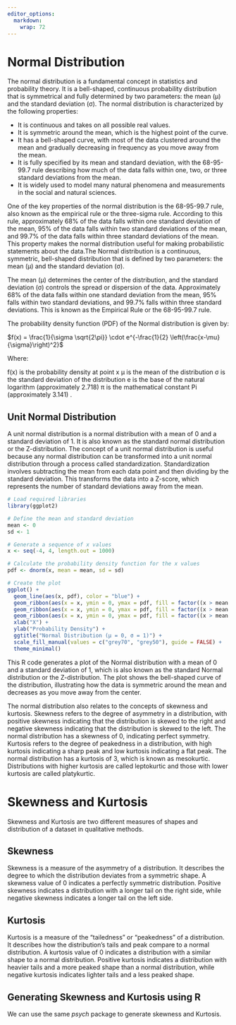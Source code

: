 ```yaml
---
editor_options: 
  markdown: 
    wrap: 72
---
```


# Normal Distribution

The normal distribution is a fundamental concept in statistics and probability theory. It is a bell-shaped, continuous probability distribution that is symmetrical and fully determined by two parameters: the mean (μ) and the standard deviation (σ). The normal distribution is characterized by the following properties:

- It is continuous and takes on all possible real values.
- It is symmetric around the mean, which is the highest point of the curve.
- It has a bell-shaped curve, with most of the data clustered around the mean and gradually decreasing in frequency as you move away from the mean.
- It is fully specified by its mean and standard deviation, with the 68-95-99.7 rule describing how much of the data falls within one, two, or three standard deviations from the mean.
- It is widely used to model many natural phenomena and measurements in the social and natural sciences.

One of the key properties of the normal distribution is the 68-95-99.7 rule, also known as the empirical rule or the three-sigma rule. According to this rule, approximately 68% of the data falls within one standard deviation of the mean, 95% of the data falls within two standard deviations of the mean, and 99.7% of the data falls within three standard deviations of the mean. This property makes the normal distribution useful for making probabilistic statements about the data.The Normal distribution is a continuous, symmetric, bell-shaped
distribution that is defined by two parameters: the mean (μ) and the
standard deviation (σ).

The mean (μ) determines the center of the distribution, and the standard
deviation (σ) controls the spread or dispersion of the data.
Approximately 68% of the data falls within one standard deviation from
the mean, 95% falls within two standard deviations, and 99.7% falls
within three standard deviations. This is known as the Empirical Rule or
the 68-95-99.7 rule.

The probability density function (PDF) of the Normal distribution is
given by:

$f(x) = \frac{1}{\sigma \sqrt{2\pi}} \cdot e^{-\frac{1}{2} \left(\frac{x-\mu}{\sigma}\right)^2}$

Where:

f(x) is the probability density at point x μ is the mean of the
distribution σ is the standard deviation of the distribution e is the
base of the natural logarithm (approximately 2.718) π is the
mathematical constant Pi (approximately 3.141) .

## Unit Normal Distribution

A unit normal distribution is a normal distribution with a mean of 0 and a standard deviation of 1. It is also known as the standard normal distribution or the Z-distribution. The concept of a unit normal distribution is useful because any normal distribution can be transformed into a unit normal distribution through a process called standardization. Standardization involves subtracting the mean from each data point and then dividing by the standard deviation. This transforms the data into a Z-score, which represents the number of standard deviations away from the mean.

```r
# Load required libraries
library(ggplot2)

# Define the mean and standard deviation
mean <- 0
sd <- 1

# Generate a sequence of x values
x <- seq(-4, 4, length.out = 1000)

# Calculate the probability density function for the x values
pdf <- dnorm(x, mean = mean, sd = sd)

# Create the plot
ggplot() +
  geom_line(aes(x, pdf), color = "blue") +
  geom_ribbon(aes(x = x, ymin = 0, ymax = pdf, fill = factor((x > mean - sd) & (x < mean + sd))), alpha = 0.3) +
  geom_ribbon(aes(x = x, ymin = 0, ymax = pdf, fill = factor((x > mean - 2*sd) & (x < mean + 2*sd))), alpha = 0.3) +
  geom_ribbon(aes(x = x, ymin = 0, ymax = pdf, fill = factor((x > mean - 3*sd) & (x < mean + 3*sd))), alpha = 0.3) +
  xlab("X") +
  ylab("Probability Density") +
  ggtitle("Normal Distribution (μ = 0, σ = 1)") +
  scale_fill_manual(values = c("grey70", "grey50"), guide = FALSE) +
  theme_minimal()
```

This R code generates a plot of the Normal distribution with a mean of 0
and a standard deviation of 1, which is also known as the standard
Normal distribution or the Z-distribution. The plot shows the
bell-shaped curve of the distribution, illustrating how the data is
symmetric around the mean and decreases as you move away from the
center.

The normal distribution also relates to the concepts of skewness and kurtosis. Skewness refers to the degree of asymmetry in a distribution, with positive skewness indicating that the distribution is skewed to the right and negative skewness indicating that the distribution is skewed to the left. The normal distribution has a skewness of 0, indicating perfect symmetry. Kurtosis refers to the degree of peakedness in a distribution, with high kurtosis indicating a sharp peak and low kurtosis indicating a flat peak. The normal distribution has a kurtosis of 3, which is known as mesokurtic. Distributions with higher kurtosis are called leptokurtic and those with lower kurtosis are called platykurtic.

# Skewness and Kurtosis

Skewness and Kurtosis are two different measures of shapes and
distribution of a dataset in qualitative methods.

## Skewness

Skewness is a measure of the asymmetry of a distribution. It describes
the degree to which the distribution deviates from a symmetric shape. A
skewness value of 0 indicates a perfectly symmetric distribution.
Positive skewness indicates a distribution with a longer tail on the
right side, while negative skewness indicates a longer tail on the left
side.

## Kurtosis

Kurtosis is a measure of the "tailedness" or "peakedness" of a
distribution. It describes how the distribution's tails and peak compare
to a normal distribution. A kurtosis value of 0 indicates a distribution
with a similar shape to a normal distribution. Positive kurtosis
indicates a distribution with heavier tails and a more peaked shape than
a normal distribution, while negative kurtosis indicates lighter tails
and a less peaked shape.

## Generating Skewness and Kurtosis using R

We can use the same *psych* package to generate skewness and Kurtosis.
